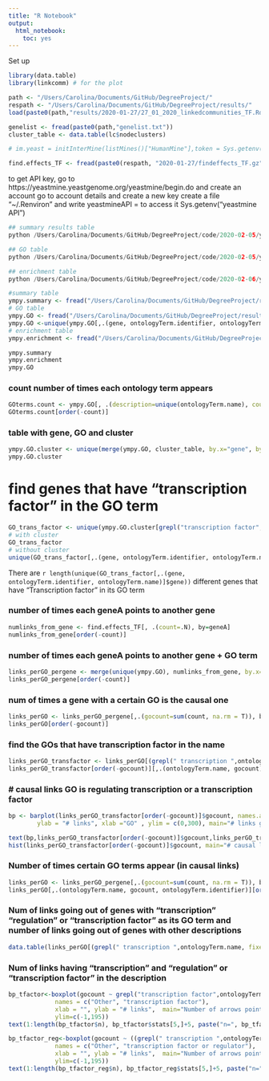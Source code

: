 ```yaml
---
title: "R Notebook"
output:
  html_notebook:
    toc: yes
---
```

Set up
```r
library(data.table)
library(linkcomm) # for the plot

path <- "/Users/Carolina/Documents/GitHub/DegreeProject/"
respath <- "/Users/Carolina/Documents/GitHub/DegreeProject/results/"
load(paste0(path,"results/2020-01-27/27_01_2020_linkedcommunities_TF.Rdata"))

genelist <- fread(paste0(path,"genelist.txt"))
cluster_table <- data.table(lc$nodeclusters)

# im.yeast = initInterMine(listMines()["HumanMine"],token = Sys.getenv("yeastmine API"))

find.effects_TF <- fread(paste0(respath, "2020-01-27/findeffects_TF.gz"))
```

to get API key, go to https://yeastmine.yeastgenome.org/yeastmine/begin.do and create an account
go to account details and create a new key
create a file "~/.Renviron" and write yeastmineAPI = <token you just created>
to access it Sys.getenv("yeastmine API")
```python
## summary results table
python /Users/Carolina/Documents/GitHub/DegreeProject/code/2020-02-05/yeastmineanalysis.py > /Users/Carolina/Documents/GitHub/DegreeProject/results/2020-02-05/yeastminepy/yeastmine_summary_py.txt

## GO table
python /Users/Carolina/Documents/GitHub/DegreeProject/code/2020-02-05/yeastmine_ontology.py > /Users/Carolina/Documents/GitHub/DegreeProject/results/2020-02-05/yeastminepy/yeastmine_ontology_py.txt

## enrichment table
python /Users/Carolina/Documents/GitHub/DegreeProject/code/2020-02-06/yeastminepy_goenrichment.py > /Users/Carolina/Documents/GitHub/DegreeProject/results/2020-02-06/enrichment.txt
```


```r
#summary table
ympy.summary <- fread("/Users/Carolina/Documents/GitHub/DegreeProject/results/2020-02-05/yeastminepy/yeastmine_summary_py.txt")
# GO table
ympy.GO <- fread("/Users/Carolina/Documents/GitHub/DegreeProject/results/2020-02-05/yeastminepy/yeastmine_ontology_py.txt")
ympy.GO <-unique(ympy.GO[,.(gene, ontologyTerm.identifier, ontologyTerm.name)])
# enrichment table
ympy.enrichment <- fread("/Users/Carolina/Documents/GitHub/DegreeProject/results/2020-02-06/enrichment.txt")
```

```r
ympy.summary
ympy.enrichment
ympy.GO
```

### count number of times each ontology term appears
```r
GOterms.count <- ympy.GO[, .(description=unique(ontologyTerm.name), count = .N), by = ontologyTerm.identifier]
GOterms.count[order(-count)]
```

### table with gene, GO and cluster
```r
ympy.GO.cluster <- unique(merge(ympy.GO, cluster_table, by.x="gene", by.y="node", all=T, allow.cartesian=TRUE))
ympy.GO.cluster
```

# find genes that have "transcription factor" in the GO term
```r
GO_trans_factor <- unique(ympy.GO.cluster[grepl("transcription factor",ontologyTerm.name, fixed = F)])
# with cluster
GO_trans_factor
# without cluster
unique(GO_trans_factor[,.(gene, ontologyTerm.identifier, ontologyTerm.name)])
```

There are `r length(unique(GO_trans_factor[,.(gene, ontologyTerm.identifier, ontologyTerm.name)]$gene))` different genes that have "Transcription factor" in its GO term  

### number of times each geneA points to another gene
```r
numlinks_from_gene <- find.effects_TF[, .(count=.N), by=geneA]
numlinks_from_gene[order(-count)]
```

### number of times each geneA points to another gene + GO term
```r
links_perGO_pergene <- merge(unique(ympy.GO), numlinks_from_gene, by.x="gene", by.y="geneA", all=T)
links_perGO_pergene[order(-count)]
```

### num of times a gene with a certain GO is the causal one
```r
links_perGO <- links_perGO_pergene[,.(gocount=sum(count, na.rm = T)), by=c("ontologyTerm.identifier", "ontologyTerm.name")]
links_perGO[order(-gocount)]
```

### find the GOs that have transcription factor in the name
```r
links_perGO_transfactor <- links_perGO[(grepl(" transcription ",ontologyTerm.name, fixed = F) & grepl(" regulation ",ontologyTerm.name, fixed = F)) | grepl("transcription factor",ontologyTerm.name, fixed = F)]
links_perGO_transfactor[order(-gocount)][,.(ontologyTerm.name, gocount)]
```

### # causal links GO is regulating transcription or a transcription factor
```r
bp <- barplot(links_perGO_transfactor[order(-gocount)]$gocount, names.arg = links_perGO_transfactor$ontologyTerm.identifier,
        ylab = "# links", xlab ="GO" , ylim = c(0,300), main="# links going out of genes with GO term \n only GO terms including 'transcription factor'")

text(bp,links_perGO_transfactor[order(-gocount)]$gocount,links_perGO_transfactor[order(-gocount)]$gocount,cex=0.8, pos=3)
hist(links_perGO_transfactor[order(-gocount)]$gocount, main="# causal links \n GO is regulating transcription or a transcription factor")
```

### Number of times certain GO terms appear (in causal links)
```r
links_perGO <- links_perGO_pergene[,.(gocount=sum(count, na.rm = T)), by=c("ontologyTerm.name", "ontologyTerm.identifier")]
links_perGO[,.(ontologyTerm.name, gocount, ontologyTerm.identifier)][order(-gocount)]
```

### Num of links going out of genes with "transcription" "regulation" or "transcription factor" as its GO term and number of links going out of genes with other descriptions
```r
data.table(links_perGO[(grepl(" transcription ",ontologyTerm.name, fixed = F) & grepl(" regulation ",ontologyTerm.name, fixed = F)) | grepl("transcription factor",ontologyTerm.name, fixed = F) , .(sum_trans=sum(gocount, na.rm = T))], links_perGO[!((grepl(" transcription ",ontologyTerm.name, fixed = F) & grepl(" regulation ",ontologyTerm.name, fixed = F)) | grepl("transcription factor",ontologyTerm.name, fixed = F)) , .(sum_others=sum(gocount, na.rm = T))])
```

### Num of links having "transcription" and "regulation" or "transcription factor" in the description
```r
bp_tfactor<-boxplot(gocount ~ grepl("transcription factor",ontologyTerm.name, fixed = F), data=links_perGO, outline=T,
             names = c("Other", "transcription factor"),
             xlab = "", ylab = "# links",  main="Number of arrows pointing from each GO category",
             ylim=c(-1,195))
text(1:length(bp_tfactor$n), bp_tfactor$stats[5,]+5, paste("n=", bp_tfactor$n), pos = 4)

bp_tfactor_reg<-boxplot(gocount ~ ((grepl(" transcription ",ontologyTerm.name, fixed = F) & grepl(" regulation ",ontologyTerm.name, fixed = F)) | grepl("transcription factor",ontologyTerm.name, fixed = F)), data=links_perGO, outline=T,
             names = c("Other", "transcription factor or regulator"),
             xlab = "", ylab = "# links",  main="Number of arrows pointing from each GO category",
             ylim=c(-1,195))
text(1:length(bp_tfactor_reg$n), bp_tfactor_reg$stats[5,]+5, paste("n=", bp_tfactor_reg$n), pos = 4)
```
